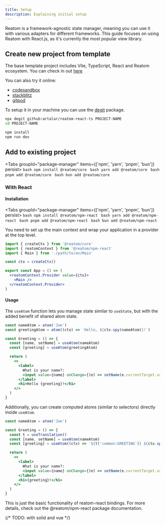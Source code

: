 ```yaml
---
title: Setup
description: Explaining initial setup
---
```



Reatom is a framework-agnostic state manager, meaning you can use it with various adapters for different frameworks.
This guide focuses on using Reatom with React.js, as it's currently the most popular view library.

## Create new project from template

The base template project includes Vite, TypeScript, React and Reatom ecosystem.
You can check in out [here](https://github.com/artalar/reatom-react-ts)

You can also try it online:

- [codesandbox](https://codesandbox.io/p/sandbox/github/artalar/reatom-react-ts/tree/main)
- [stackblitz](https://githubblitz.com/artalar/reatom-react-ts)
- [gitpod](https://gitpod.io/#https://github.com/artalar/reatom-react-ts)

To setup it in your machine you can use the [degit](https://github.com/Rich-Harris/degit) package.

```bash
npx degit github:artalar/reatom-react-ts PROJECT-NAME
cd PROJECT-NAME

npm install
npm run dev
```

## Add to existing project

<Tabs groupId="package-manager" items={['npm', 'yarn', 'pnpm', 'bun']} persist>
  <Tab value="npm">```bash npm install @reatom/core ```</Tab>
  <Tab value="yarn">```bash yarn add @reatom/core ```</Tab>
  <Tab value="pnpm">```bash pnpm add @reatom/core ```</Tab>
  <Tab value="bun">```bash bun add @reatom/core ```</Tab>
</Tabs>

### With React

#### Installation

<Tabs groupId="package-manager" items={['npm', 'yarn', 'pnpm', 'bun']} persist>
  <Tab value="npm">```bash npm install @reatom/npm-react ```</Tab>
  <Tab value="yarn">```bash yarn add @reatom/npm-react ```</Tab>
  <Tab value="pnpm">```bash pnpm add @reatom/npm-react ```</Tab>
  <Tab value="bun">```bash bun add @reatom/npm-react ```</Tab>
</Tabs>

You need to set up the main context and wrap your application in a provider at the top level.

```jsx
import { createCtx } from '@reatom/core'
import { reatomContext } from '@reatom/npm-react'
import { Main } from './path/to/an/Main'

const ctx = createCtx()

export const App = () => (
  <reatomContext.Provider value={ctx}>
    <Main />
  </reatomContext.Provider>
)
```

#### Usage

The `useAtom` function lets you manage state similar to `useState`, but with the added benefit of shared atom state.

```jsx
const nameAtom = atom('Joe')
const greetingAtom = atom((ctx) => `Hello, ${ctx.spy(nameAtom)}!`)

const Greeting = () => {
  const [name, setName] = useAtom(nameAtom)
  const [greeting] = useAtom(greetingAtom)

  return (
    <>
      <label>
        What is your name?:
        <input value={name} onChange={(e) => setName(e.currentTarget.value)} />
      </label>
      <h1>Hello {greeting}!</h1>
    </>
  )
}
```

Additionally, you can create computed atoms (similar to selectors) directly inside `useAtom`.

```jsx
const nameAtom = atom('Joe')

const Greeting = () => {
  const t = useTranslation()
  const [name, setName] = useAtom(nameAtom)
  const [greeting] = useAtom((ctx) => `${t('common:GREETING')} ${ctx.spy(nameAtom)}!`, [t])

  return (
    <>
      <label>
        What is your name?:
        <input value={name} onChange={(e) => setName(e.currentTarget.value)} />
      </label>
      <h1>{greeting}!</h1>
    </>
  )
}
```

This is just the basic functionality of reatom-react bindings.
For more details, check out the @reatom/npm-react package documentation.

{/* TODO: with solid and vue */}
